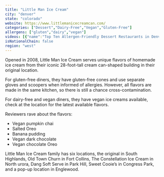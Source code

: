 ```yaml
---
title: "Little Man Ice Cream"
city: "denver"
state: "colorado"
website: https://www.littlemanicecreamcan.com/
categories: ["Dessert","Dairy-Free","Vegan","Gluten-Free"]
allergens: ["gluten","dairy","vegan"]
videos: [{"name":"Top Ten Allergen-Friendly Dessert Restaurants in Denver, Colorado","url":"https://www.youtube.com/watch?v=Th-vTHuyUG0"}]
isNationalChain: false
region: "west"
---
```

Opened in 2008, Little Man Ice Cream serves unique flavors of homemade ice cream from their iconic 28-foot-tall cream can-shaped building in their original location. 

For gluten-free diners, they have gluten-free cones and use separate gloves and scoopers when informed of allergies. However, all flavors are made in the same kitchen, so there is still a chance cross-contamination.

For dairy-free and vegan diners, they have vegan ice creams available, check at the location for the latest available flavors.

Reviewers rave about the flavors:
* Vegan pumpkin chai
* Salted Oreo
* Banana pudding
* Vegan dark chocolate
* Vegan chocolate Oreo

Little Man Ice Cream family has six locations, the original in South Highlands, Old Town Churn in Fort Collins, The Constellation Ice Cream in North urora, Dang Soft Serve in Park Hill, Sweet Cooie’s in Congress Park, and a pop-up location in Englewood.
